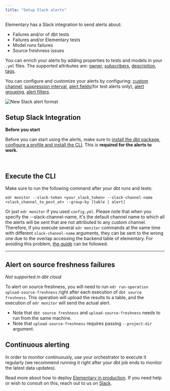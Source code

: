 ```yaml
---
title: "Setup Slack alerts"
---
```


Elementary has a Slack integration to send alerts about:

- Failures and/or of dbt tests
- Failures and/or Elementary tests
- Model runs failures
- Source freshness issues

You can enrich your alerts by adding properties to tests and models in your `.yml` files.
The supported attributes are: [owner](/guides/alerts-configuration#owner), [subscribers](/guides/alerts-configuration#subscribers), [description](/guides/alerts-configuration#test-description), [tags](/guides/alerts-configuration#tags).

You can configure and customize your alerts by configuring:
[custom channel](/guides/alerts-configuration#custom-channel), [suppression interval](/guides/alerts-configuration#suppression_interval), [alert fields](/guides/alerts-configuration#alert_fields)(for test alerts only), [alert grouping](/guides/alerts-configuration#group-alerts-by-table), [alert filters](/guides/alerts-configuration#filter-alerts).

<Frame>
  <div className="dark:bg-white rounded-md p-4">
    <img
      src="https://res.cloudinary.com/diuctyblm/image/upload/v1686642474/slack_alert_gshqdm.png"
      alt="New Slack alert format"
    />
  </div>
</Frame>

## Setup Slack Integration

<Info>

**Before you start**

Before you can start using the alerts, make sure to [install the dbt package](/quickstart), [configure a profile and install the CLI](/quickstart-cli).
This is **required for the alerts to work.**

<br />
</Info>

<Snippet file="setup-slack-integration.mdx" />

## Execute the CLI

Make sure to run the following command after your dbt runs and tests:

```
edr monitor --slack-token <your_slack_token> --slack-channel-name <slack_channel_to_post_at> --group-by [table | alert]
```

Or just `edr monitor` if you used `config.yml`. Please note that when you specify the --slack-channel-name, it's the
default channel name to which all the alerts will be sent that are not attributed to any custom channel. Therefore,
if you execute several `edr monitor` commands at the same time with different `slack-channel-name` arguments, they can
be sent to the wrong one due to the overlap accessing the backend table of elementary. For avoiding this problem,
[the guide](/guides/alerts-configuration#custom-channel) can be followed.

---

## Alert on source freshness failures

_Not supported in dbt cloud_

To alert on source freshness, you will need to run `edr run-operation upload-source-freshness` right after each execution of `dbt source freshness`.
This operation will upload the results to a table, and the execution of `edr monitor` will send the actual alert.

- Note that `dbt source freshness` and `upload-source-freshness` needs to run from the same machine.
- Note that `upload-source-freshness` requires passing `--project-dir` argument.

## Continuous alerting

In order to monitor continuously, use your orchestrator to execute it regularly (we recommend running it right after
your dbt job ends to monitor the latest data updates).

Read more about how to deploy [Elementary in production](/deployment-and-configuration/elementary-in-production).
If you need help or wish to consult on this, reach out to us
on [Slack](https://join.slack.com/t/elementary-community/shared_invite/zt-uehfrq2f-zXeVTtXrjYRbdE_V6xq4Rg).
